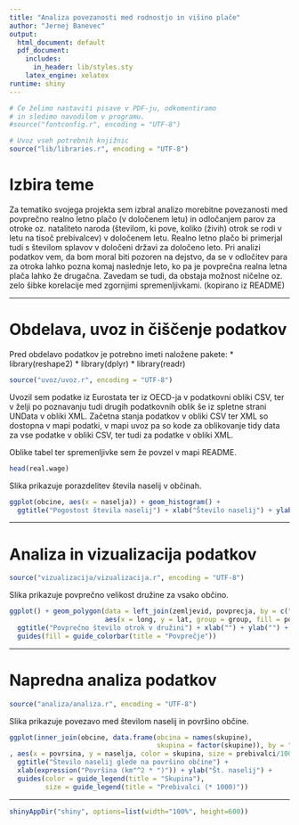 ```yaml
---
title: "Analiza povezanosti med rodnostjo in višino plače"
author: "Jernej Banevec"
output:
  html_document: default
  pdf_document:
    includes:
      in_header: lib/styles.sty
    latex_engine: xelatex
runtime: shiny
---
```


```r
# Če želimo nastaviti pisave v PDF-ju, odkomentiramo
# in sledimo navodilom v programu.
#source("fontconfig.r", encoding = "UTF-8")

# Uvoz vseh potrebnih knjižnic
source("lib/libraries.r", encoding = "UTF-8")
```

# Izbira teme

Za tematiko svojega projekta sem izbral analizo morebitne povezanosti med povprečno realno letno plačo (v določenem letu) in odločanjem parov za otroke oz. nataliteto naroda (številom, ki pove, koliko (živih) otrok se rodi v letu na tisoč prebivalcev) v določenem letu. Realno letno plačo bi primerjal tudi s številom splavov v določeni državi za določeno leto. Pri analizi podatkov vem, da bom moral biti pozoren na dejstvo, da se v odločitev para za otroka lahko pozna komaj naslednje leto, ko pa je povprečna realna letna plača lahko že drugačna. Zavedam se tudi, da obstaja možnost ničelne oz. zelo šibke korelacije med zgornjimi spremenljivkami. (kopirano iz README)

***

# Obdelava, uvoz in čiščenje podatkov

Pred obdelavo podatkov je potrebno imeti naložene pakete:
* library(reshape2)
* library(dplyr)
* library(readr)

```r
source("uvoz/uvoz.r", encoding = "UTF-8")
```

Uvozil sem podatke iz Eurostata ter iz OECD-ja v podatkovni obliki CSV, ter v želji po poznavanju tudi drugih podatkovnih oblik še iz spletne strani UNData v obliki XML. Začetna stanja podatkov v obliki CSV ter XML so dostopna v mapi podatki, v mapi uvoz pa so kode za oblikovanje tidy data za vse podatke v obliki CSV, ter tudi za podatke v obliki XML.

Oblike tabel ter spremenljivke sem že povzel v mapi README.

```r
head(real.wage)
```

Slika \ref{fig:histogram} prikazuje porazdelitev števila naselij v občinah.

```r
ggplot(obcine, aes(x = naselja)) + geom_histogram() +
  ggtitle("Pogostost števila naselij") + xlab("Število naselij") + ylab("Število občin")
```

***

# Analiza in vizualizacija podatkov

```r
source("vizualizacija/vizualizacija.r", encoding = "UTF-8")
```

Slika \ref{fig:zemljevid} prikazuje povprečno velikost družine za vsako občino.

```r
ggplot() + geom_polygon(data = left_join(zemljevid, povprecja, by = c("OB_UIME" = "obcina")),
                        aes(x = long, y = lat, group = group, fill = povprecje)) +
  ggtitle("Povprečno število otrok v družini") + xlab("") + ylab("") +
  guides(fill = guide_colorbar(title = "Povprečje"))
```

***

# Napredna analiza podatkov

```r
source("analiza/analiza.r", encoding = "UTF-8")
```

Slika \ref{fig:graf} prikazuje povezavo med številom naselij in površino občine.

```r
ggplot(inner_join(obcine, data.frame(obcina = names(skupine),
                                     skupina = factor(skupine)), by = "obcina")
, aes(x = povrsina, y = naselja, color = skupina, size = prebivalci/1000)) + geom_point() +
  ggtitle("Število naselij glede na površino občine") +
  xlab(expression("Površina (km"^2 * ")")) + ylab("Št. naselij") +
  guides(color = guide_legend(title = "Skupina"),
         size = guide_legend(title = "Prebivalci (* 1000)"))
```

***

```r
shinyAppDir("shiny", options=list(width="100%", height=600))
```
